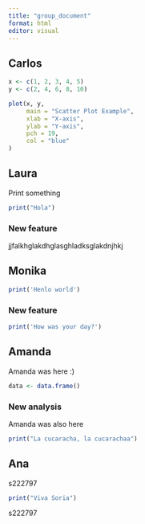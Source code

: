 ```yaml
---
title: "group_document"
format: html
editor: visual
---
```


## Carlos

```r
x <- c(1, 2, 3, 4, 5)
y <- c(2, 4, 6, 8, 10)

plot(x, y, 
     main = "Scatter Plot Example",
     xlab = "X-axis",
     ylab = "Y-axis",
     pch = 19,       
     col = "blue"
)

```

## Laura

Print something

```r
print("Hola")
```

### New feature
jjfalkhglakdhglasghladksglakdnjhkj

## Monika

```r
print('Henlo world')
```

### New feature

```r
print('How was your day?')
```

## Amanda

Amanda was here :)

```r
data <- data.frame()

```

### New analysis


Amanda was also here



```r
print("La cucaracha, la cucarachaa")
```


## Ana
 s222797

```r
print("Viva Soria")
```

s222797



